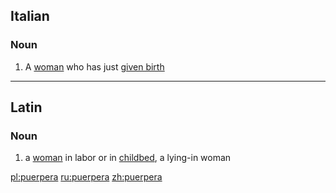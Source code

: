 ==Italian==

===Noun===
{{it-noun|puerper|f|a|e}}

# A [[woman]] who has just [[given birth]]

----

==Latin==

===Noun===
{{infl|la|noun|g=f}}

# a [[woman]] in labor or in [[childbed]], a lying-in woman

{{attention|la}}

[[pl:puerpera]]
[[ru:puerpera]]
[[zh:puerpera]]